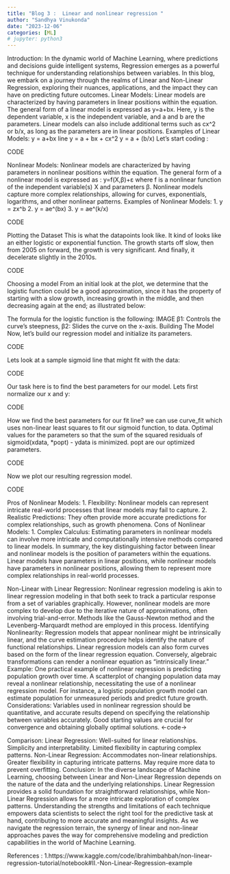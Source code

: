 ```yaml
---
title: "Blog 3 :  Linear and nonlinear regression "
author: "Sandhya Vinukonda"
date: "2023-12-06"
categories: [ML]
# jupyter: python3
---
```


Introduction:
In the dynamic world of Machine Learning, where predictions and decisions guide intelligent systems, Regression emerges as a powerful technique for understanding relationships between variables. In this blog, we embark on a journey through the realms of Linear and Non-Linear Regression, exploring their nuances, applications, and the impact they can have on predicting future outcomes.
Linear Models:
Linear models are characterized by having parameters in linear positions within the equation. The general form of a linear model is expressed as y=a+bx. Here, y is the dependent variable, x is the independent variable, and a and b are the parameters. Linear models can also include additional terms such as cx^2 or b/x, as long as the parameters are in linear positions.
Examples of Linear Models:
y = a+bx  line 
y = a + bx + cx^2
y = a + (b/x)
Let's start coding :  
 
CODE 

Nonlinear Models:
Nonlinear models are characterized by having parameters in nonlinear positions within the equation. The general form of a nonlinear model is expressed as : y=f(X,β)+ε where f is a nonlinear function of the independent variable(s) X and parameters β.
Nonlinear models capture more complex relationships, allowing for curves, exponentials, logarithms, and other nonlinear patterns.
Examples of Nonlinear Models:
1. y = zx^b 
2. y = ae^(bx)
3. y = ae^(k/x)

CODE 

Plotting the Dataset
This is what the datapoints look like. It kind of looks like an either logistic or exponential function. The growth starts off slow, then from 2005 on forward, the growth is very significant. And finally, it decelerate slightly in the 2010s.

CODE 

Choosing a model
From an initial look at the plot, we determine that the logistic function could be a good approximation, since it has the property of starting with a slow growth, increasing growth in the middle, and then decreasing again at the end; as illustrated below:


The formula for the logistic function is the following:
IMAGE
β1: Controls the curve's steepness,
β2: Slides the curve on the x-axis.
Building The Model
Now, let's build our regression model and initialize its parameters.

CODE 

Lets look at a sample sigmoid line that might fit with the data:

CODE 

Our task here is to find the best parameters for our model. Lets first normalize our x and y:

CODE 

How we find the best parameters for our fit line?
we can use curve_fit which uses non-linear least squares to fit our sigmoid function, to data. Optimal values for the parameters so that the sum of the squared residuals of sigmoid(xdata, *popt) - ydata is minimized.
popt are our optimized parameters.

CODE 

Now we plot our resulting regression model.

CODE 

Pros of Nonlinear Models:
1. Flexibility: Nonlinear models can represent intricate real-world processes that linear models may fail to capture.
2. Realistic Predictions: They often provide more accurate predictions for complex relationships, such as growth phenomena.
Cons of Nonlinear Models:
1. Complex Calculus: Estimating parameters in nonlinear models can involve more intricate and computationally intensive methods compared to linear models.
In summary, the key distinguishing factor between linear and nonlinear models is the position of parameters within the equations. Linear models have parameters in linear positions, while nonlinear models have parameters in nonlinear positions, allowing them to represent more complex relationships in real-world processes.

Non-Linear with Linear Regression:
Nonlinear regression modeling is akin to linear regression modeling in that both seek to track a particular response from a set of variables graphically. However, nonlinear models are more complex to develop due to the iterative nature of approximations, often involving trial-and-error. Methods like the Gauss-Newton method and the Levenberg-Marquardt method are employed in this process.
Identifying Nonlinearity:
Regression models that appear nonlinear might be intrinsically linear, and the curve estimation procedure helps identify the nature of functional relationships. Linear regression models can also form curves based on the form of the linear regression equation. Conversely, algebraic transformations can render a nonlinear equation as "intrinsically linear."
Example:
One practical example of nonlinear regression is predicting population growth over time. A scatterplot of changing population data may reveal a nonlinear relationship, necessitating the use of a nonlinear regression model. For instance, a logistic population growth model can estimate population for unmeasured periods and predict future growth.
Considerations:
Variables used in nonlinear regression should be quantitative, and accurate results depend on specifying the relationship between variables accurately. Good starting values are crucial for convergence and obtaining globally optimal solutions.
←code→ 

Comparison:
Linear Regression:
Well-suited for linear relationships.
Simplicity and interpretability.
Limited flexibility in capturing complex patterns.
Non-Linear Regression:
Accommodates non-linear relationships.
Greater flexibility in capturing intricate patterns.
May require more data to prevent overfitting.
Conclusion:
In the diverse landscape of Machine Learning, choosing between Linear and Non-Linear Regression depends on the nature of the data and the underlying relationships. Linear Regression provides a solid foundation for straightforward relationships, while Non-Linear Regression allows for a more intricate exploration of complex patterns. Understanding the strengths and limitations of each technique empowers data scientists to select the right tool for the predictive task at hand, contributing to more accurate and meaningful insights. As we navigate the regression terrain, the synergy of linear and non-linear approaches paves the way for comprehensive modeling and prediction capabilities in the world of Machine Learning.

References : 
1.https://www.kaggle.com/code/ibrahimbahbah/non-linear-regression-tutorial/notebook#II.-Non-Linear-Regression-example


